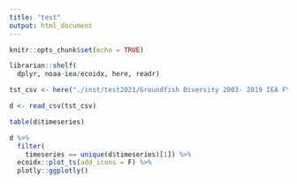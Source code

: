 ```yaml
---
title: "test"
output: html_document
---
```


```r
knitr::opts_chunk$set(echo = TRUE)
```

```r
librarian::shelf(
  dplyr, noaa-iea/ecoidx, here, readr)

tst_csv <- here("./inst/test2021/Groundfish Diversity 2003- 2019 IEA FY2021.csv")

d <- read_csv(tst_csv)

table(d$timeseries)

d %>% 
  filter(
    timeseries == unique(d$timeseries)[1]) %>% 
  ecoidx::plot_ts(add_icons = F) %>% 
  plotly::ggplotly()
```

